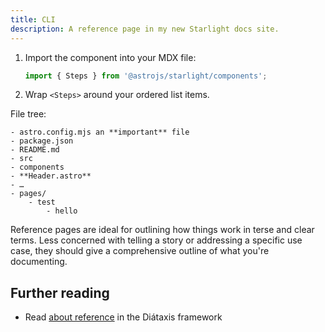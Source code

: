 ```yaml
---
title: CLI
description: A reference page in my new Starlight docs site.
---
```




<Steps>

1. Import the component into your MDX file:

    ```js
    import { Steps } from '@astrojs/starlight/components';
    ```

2. Wrap `<Steps>` around your ordered list items.

</Steps>

File tree:
<FileTree>

    - astro.config.mjs an **important** file
    - package.json
    - README.md
    - src
    - components
    - **Header.astro**
    - …
    - pages/
        - test
            - hello

</FileTree>

Reference pages are ideal for outlining how things work in terse and clear terms.
Less concerned with telling a story or addressing a specific use case, they should give a comprehensive outline of what you're documenting.

## Further reading

- Read [about reference](https://diataxis.fr/reference/) in the Diátaxis framework
